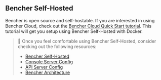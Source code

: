 ## Bencher Self-Hosted

Bencher is open source and self-hostable.
If you are interested in using Bencher Cloud, check out the [Bencher Cloud Quick Start tutorial][quick start].
This tutorial will get you setup using Bencher Self-Hosted with Docker.

> 🐰 Once you feel comfortable using Bencher Self-Hosted, consider checking out the following resources:
> - [Bencher Self-Hosted][bencher self hosted]
> - [Console Server Config][console server config]
> - [API Server Config][api server config]
> - [Bencher Architecture][bencher architecture]

[quick start]: /docs/tutorial/quick-start/
[bencher self hosted]: /docs/explanation/bencher-self-hosted/
[console server config]: /docs/reference/console-config/
[api server config]: /docs/reference/server-config/
[bencher architecture]: /docs/reference/architecture/